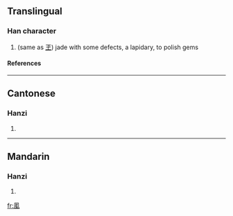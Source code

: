 ==Translingual==
===Han character===
{{Han char|rn=16|rad=几|as=09|sn=11|four=|canj=竹弓一月土 (HNMBG), 竹弓一弓戈 (HNMNI)}}
# (same as [[玊]]) jade with some defects, a lapidary, to polish gems
====References====
{{Han ref|kx=0134.301|hdz=10278.090|uh=34D8|ud=13528}}

----
==Cantonese==
===Hanzi===
{{yue-hanzi|jyut=|y=suk1}}
# {{defn|Cantonese}}

----
==Mandarin==
===Hanzi===
{{cmn-hanzi|pin=[[sù]] ([[su4]])|wg=su<sup>4</sup>}}
# {{defn|Mandarin}}

[[fr:㓘]]